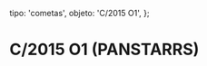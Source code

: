 
  tipo: 'cometas',
  objeto: 'C/2015 O1',
};

# C/2015 O1 (PANSTARRS)

<Imagen
  src="registro/c2015-o1_20180612_c2015-01_20180612i88.png"
  fecha="20180612"
/>

<Imagen
  src="registro/c2015-o1_20180416_2015-o1_20180416_i88.jpg"
  fecha="20180416"
/>

<Imagen
  src="registro/c2015-o1_20170816_c2015o1_20170816_i88.jpg"
  fecha="20170816"
/>